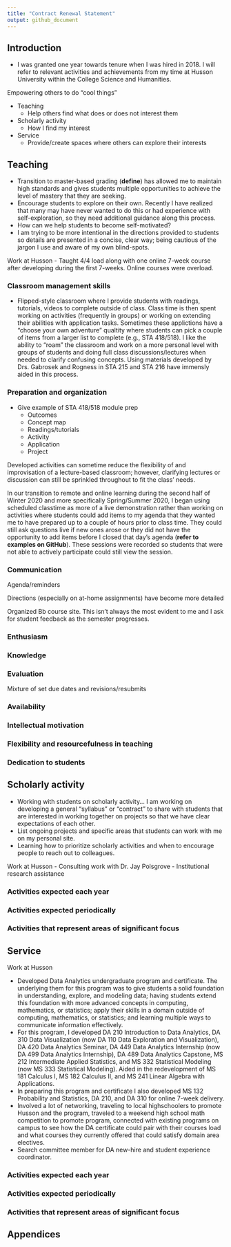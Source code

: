 ```yaml
---
title: "Contract Renewal Statement"
output: github_document
---
```


## Introduction

- I was granted one year towards tenure when I was hired in 2018. I will refer to relevant activities and achievements from my time at Husson University within the College Science and Humanities.

Empowering others to do "cool things"

- Teaching
  - Help others find what does or does not interest them 
- Scholarly activity
  - How I find my interest
- Service
  - Provide/create spaces where others can explore their interests

## Teaching

- Transition to master-based grading (**define**) has allowed me to maintain high standards and gives students multiple opportunities to achieve the level of mastery that they are seeking.
- Encourage students to explore on their own. Recently I have realized that many may have never wanted to do this or had experience with self-exploration, so they need additional guidance along this process.
- How can we help students to become self-motivated?
- I am trying to be more intentional in the directions provided to students so details are presented in a concise, clear way; being cautious of the jargon I use and aware of my own blind-spots.

Work at Husson
- Taught 4/4 load along with one online 7-week course after developing during the first 7-weeks. Online courses were overload.

### Classroom management skills

- Flipped-style classroom where I provide students with readings, tutorials, videos to complete outside of class. Class time is then spent working on activities (frequently in groups) or working on extending their abilities with application tasks. Sometimes these applictions have a "choose your own adventure" qualtity where students can pick a couple of items from a larger list to complete (e.g., STA 418/518). I like the ability to "roam" the classroom and work on a more personal level with groups of students and doing full class discussions/lectures when needed to clarify confusing concepts. Using materials developed by Drs. Gabrosek and Rogness in STA 215 and STA 216 have immensly aided in this process.

### Preparation and organization

- Give example of STA 418/518 module prep
  - Outcomes
  - Concept map
  - Readings/tutorials
  - Activity
  - Application
  - Project

Developed activities can sometime reduce the flexibility of and improvisation of a lecture-based classroom; however, clarifying lectures or discussion can still be sprinkled throughout to fit the class' needs.

In our transition to remote and online learning during the second half of  Winter 2020 and more specifically Spring/Summer 2020, I began using scheduled classtime as more of a live demonstration rather than working on activities where students could add items to my agenda that they wanted me to have prepared up to a couple of hours prior to class time. They could still ask questions live if new ones arose or they did not have the opportunity to add items before I closed that day's agenda (**refer to examples on GitHub**). These sessions were recorded so students that were not able to actively participate could still view the session.

### Communication

Agenda/reminders

Directions (especially on at-home assignments) have become more detailed

Organized Bb course site. This isn't always the most evident to me and I ask for student feedback as the semester progresses.

### Enthusiasm

### Knowledge

### Evaluation

Mixture of set due dates and revisions/resubmits

### Availability

### Intellectual motivation

### Flexibility and resourcefulness in teaching

### Dedication to students


## Scholarly activity

- Working with students on scholarly activity... I am working on developing a general "syllabus" or "contract" to share with students that are interested in working together on projects so that we have clear expectations of each other.
- List ongoing projects and specific areas that students can work with me on my personal site.
- Learning how to prioritize scholarly activities and when to encourage people to reach out to colleagues.

Work at Husson
- Consulting work with Dr. Jay Polsgrove
- Institutional research assistance

### Activities expected each year

### Activities expected periodically

### Activities that represent areas of significant focus

## Service

Work at Husson

- Developed Data Analytics undergraduate program and certificate. The underlying them for this program was to give students a solid foundation in understanding, explore, and modeling data; having students extend this foundation with more advanced concepts in computing, mathematics, or statistics; apply their skills in a domain outside of computing, mathematics, or statistics; and learning multiple ways to communicate information effectively.
- For this program, I developed DA 210 Introduction to Data Analytics, DA 310 Data Visualization (now DA 110 Data Exploration and Visualization), DA 420 Data Analytics Seminar, DA 449 Data Analytics Internship (now DA 499 Data Analytics Internship), DA 489 Data Analytics Capstone, MS 212 Intermediate Applied Statistics, and MS 332 Statistical Modeling (now MS 333 Statistical Modeling). Aided in the redevelopment of MS 181 Calculus I, MS 182 Calculus II, and MS 241 Linear Algebra with Applications.
- In preparing this program and certificate I also developed MS 132 Probability and Statistics, DA 210, and DA 310 for online 7-week delivery.
- Involved a lot of networking, traveling to local highschoolers to promote Husson and the program, traveled to a weekend high school math competition to promote program, connected with existing programs on campus to see how the DA certificate could pair with their courses load and what courses they currently offered that could satisfy domain area electives.
- Search committee member for DA new-hire and student experience coordinator.

### Activities expected each year

### Activities expected periodically

### Activities that represent areas of significant focus

## Appendices


